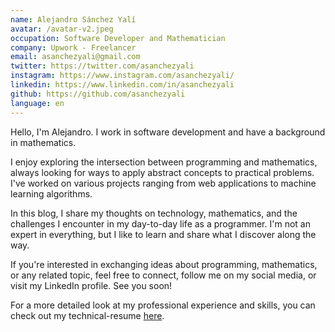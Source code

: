 ```yaml
---
name: Alejandro Sánchez Yalí
avatar: /avatar-v2.jpeg
occupation: Software Developer and Mathematician
company: Upwork - Freelancer
email: asanchezyali@gmail.com
twitter: https://twitter.com/asanchezyali
instagram: https://www.instagram.com/asanchezyali/
linkedin: https://www.linkedin.com/in/asanchezyali
github: https://github.com/asanchezyali
language: en
---
```


Hello, I'm Alejandro. I work in software development and have a background in mathematics.

I enjoy exploring the intersection between programming and mathematics, always looking for ways to apply abstract concepts to practical problems. I've worked on various projects ranging from web applications to machine learning algorithms.

In this blog, I share my thoughts on technology, mathematics, and the challenges I encounter in my day-to-day life as a programmer. I'm not an expert in everything, but I like to learn and share what I discover along the way.

If you're interested in exchanging ideas about programming, mathematics, or any related topic, feel free to connect,
follow me on my social media, or visit my LinkedIn profile. See you soon!

For a more detailed look at my professional experience and skills, you can check out my technical-resume [here](https://github.com/asanchezyali/technical-resume/blob/technical-resume/technical_resume.pdf).

